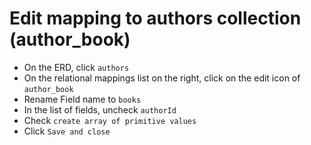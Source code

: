 
# Edit mapping to authors collection (author_book)


- On the ERD, click `authors`
- On the relational mappings list on the right, click on the edit icon of `author_book`
- Rename Field name to `books`
- In the list of fields, uncheck `authorId`
- Check `create array of primitive values`
- Click `Save and close`


<Screenshot url="https://www.mongodb.com/products/tools/relational-migrator" src="img/120-image-001.png" alt="Screenshot of the connect modal" />

